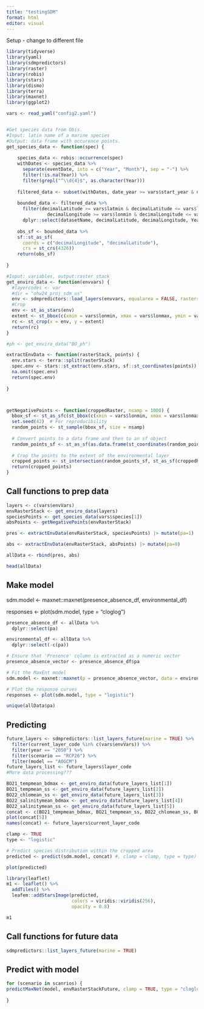 ```yaml
---
title: "testingSDM"
format: html
editor: visual
---
```


Setup - change to different file

```r

library(tidyverse)
library(yaml)
library(sdmpredictors)
library(raster)
library(robis)
library(stars)
library(dismo)
library(terra)
library(maxnet)
library(ggplot2)

vars <- read_yaml("config2.yaml")


#Get species data from Obis.
#Input: latin name of a marine species
#Output: data frame with occurence points.
get_species_data <- function(spec) {
  
    species_data <- robis::occurrence(spec)
    withDates <- species_data %>%
      separate(eventDate, into = c("Year", "Month"), sep = "-") %>%
      filter(!is.na(Year)) %>%
      filter(grepl("^\\d{4}$", as.character(Year)))
    
    filtered_data <- subset(withDates, date_year >= vars$start_year & date_year <= vars$end_year)
    
    bounded_data <- filtered_data %>%
      filter(decimalLatitude >= vars$latmin & decimalLatitude <= vars$latmax &
               decimalLongitude >= vars$lonmin & decimalLongitude <= vars$lonmax) %>% 
      dplyr::select(datasetName, decimalLatitude, decimalLongitude, Year, Month, individualCount, vernacularName)
    
    obs_sf <- bounded_data %>% 
    sf::st_as_sf(
      coords = c("decimalLongitude", "decimalLatitude"),
      crs = st_crs(4326))
    return(obs_sf)
  
}

#Input: variables, output:raster stack
get_enviro_data <- function(envvars) {
  #layercodes <- var
  #dir = "ohw24_proj_sdm_us"
  env <- sdmpredictors::load_layers(envvars, equalarea = FALSE, rasterstack = TRUE)
  #Crop
  env <- st_as_stars(env)
  extent <- st_bbox(c(xmin = vars$lonmin, xmax = vars$lonmax, ymin = vars$latmin, ymax = vars$latmax), crs = st_crs(env))
  rc <- st_crop(x = env, y = extent)
  return(rc)
}

#ph <- get_enviro_data("BO_ph")

extractEnvData <- function(rasterStack, points) {
  env.stars <- terra::split(rasterStack)
  spec.env <- stars::st_extract(env.stars, sf::st_coordinates(points))
  na.omit(spec.env)
  return(spec.env)
  
}



getNegativePoints <- function(croppedRaster, nsamp = 1000) {
  bbox_sf <- st_as_sfc(st_bbox(c(xmin = vars$lonmin, xmax = vars$lonmax, ymin = vars$latmin, ymax = vars$latmax), crs = st_crs(croppedRaster)))
  set.seed(42)  # For reproducibility
  random_points <- st_sample(bbox_sf, size = nsamp)
  
  # Convert points to a data frame and then to an sf object
  random_points_sf <- st_as_sf(as.data.frame(st_coordinates(random_points)), coords = c("X", "Y"), crs = st_crs(croppedRaster))
  
  # Crop the points to the extent of the environmental layer
  cropped_points <- st_intersection(random_points_sf, st_as_sf(croppedRaster, as_points = FALSE, merge = TRUE))
  return(cropped_points)
}


```

## Call functions to prep data

```r
layers <- c(vars$envVars)
envRasterStack <- get_enviro_data(layers)
speciesPoints <- get_species_data(vars$species[1])
absPoints <- getNegativePoints(envRasterStack) 

pres <- extractEnvData(envRasterStack, speciesPoints) |> mutate(pa=1)

abs <- extractEnvData(envRasterStack, absPoints) |> mutate(pa=0)

allData <- rbind(pres, abs)

head(allData)

```

## Make model

sdm.model \<- maxnet::maxnet(presence_absence_df, environmental_df)

responses \<- plot(sdm.model, type = "cloglog")

```r
presence_absence_df <- allData %>%
  dplyr::select(pa)

environmental_df <- allData %>%
  dplyr::select(-c(pa))

# Ensure that 'Presence' column is extracted as a numeric vector
presence_absence_vector <- presence_absence_df$pa

# Fit the MaxEnt model
sdm.model <- maxnet::maxnet(p = presence_absence_vector, data = environmental_df)

# Plot the response curves
responses <- plot(sdm.model, type = "logistic")

unique(allData$pa)


```

## Predicting

```r
future_layers <- sdmpredictors::list_layers_future(marine = TRUE) %>% 
  filter(current_layer_code %in% c(vars$envVars)) %>% 
  filter(year == "2050") %>% 
  filter(scenario == "RCP26") %>% 
  filter(model == "AOGCM")
future_layers_list <- future_layers$layer_code
#More data processing???
```

```r
BO21_tempmean_bdmax <- get_enviro_data(future_layers_list[1])
BO21_tempmean_ss <- get_enviro_data(future_layers_list[2])
BO22_chlomean_ss <- get_enviro_data(future_layers_list[3])
BO22_salinitymean_bdmax <- get_enviro_data(future_layers_list[4])
BO22_salinitymean_ss <- get_enviro_data(future_layers_list[5])
concat <- c(BO21_tempmean_bdmax, BO21_tempmean_ss, BO22_chlomean_ss, BO22_salinitymean_bdmax, BO22_salinitymean_ss)
plot(concat[5])
names(concat) <- future_layers$current_layer_code

clamp <- TRUE      
type <- "logistic"

# Predict species distribution within the cropped area
predicted <- predict(sdm.model, concat) #, clamp = clamp, type = type) #, clamp = clamp, type = type)

plot(predicted)


```


```r
library(leaflet)
m1 <- leaflet() %>% 
  addTiles() %>% 
  leafem::addStarsImage(predicted, 
                        colors = viridis::viridis(256), 
                        opacity = 0.8)

m1
```

## Call functions for future data

```r
sdmpredictors::list_layers_future(marine = TRUE)
```

## Predict with model

```r
for (scenario in scanrios) {
predictMaxNet(model, envRasterStackFuture, clamp = TRUE, type = "cloglog")  ##Plot
  
}
```
